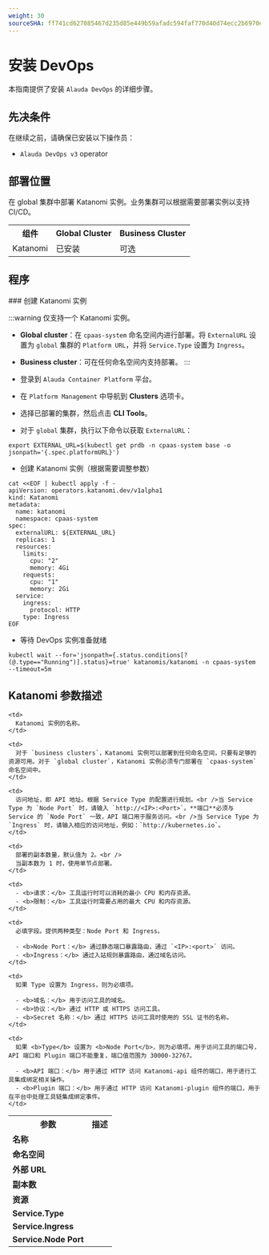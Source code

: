 ```yaml
---
weight: 30
sourceSHA: ff741cd627085467d235d85e449b59afadc594faf770d40d74ecc2b6970ea4d0
---
```


# 安装 DevOps

本指南提供了安装 `Alauda DevOps` 的详细步骤。

## 先决条件

在继续之前，请确保已安装以下操作员：

- `Alauda DevOps v3` operator

## 部署位置

在 global 集群中部署 Katanomi 实例。业务集群可以根据需要部署实例以支持 CI/CD。

<table>
  <tr>
    <th style={{ whiteSpace: 'nowrap' }}>组件</th>
    <th style={{ whiteSpace: 'nowrap' }}>Global Cluster</th>
    <th style={{ whiteSpace: 'nowrap' }}>Business Cluster</th>
  </tr>

  <tr>
    <td>Katanomi</td>
    <td>已安装</td>
    <td>可选</td>
  </tr>
</table>

## 程序

<Steps>
  ### 创建 Katanomi 实例

  :::warning
  仅支持一个 Katanomi 实例。

  - **Global cluster**：在 `cpaas-system` 命名空间内进行部署。将 `ExternalURL` 设置为 `global` 集群的 `Platform URL`，并将 `Service.Type` 设置为 `Ingress`。

  - **Business cluster**：可在任何命名空间内支持部署。
    :::

  - 登录到 `Alauda Container Platform` 平台。

  - 在 `Platform Management` 中导航到 **Clusters** 选项卡。

  - 选择已部署的集群，然后点击 **CLI Tools**。

  - 对于 `global` 集群，执行以下命令以获取 `ExternalURL`：

  ```shell
  export EXTERNAL_URL=$(kubectl get prdb -n cpaas-system base -o jsonpath='{.spec.platformURL}')
  ```

  - 创建 Katanomi 实例（根据需要调整参数）

  ```shell
  cat <<EOF | kubectl apply -f -
  apiVersion: operators.katanomi.dev/v1alpha1
  kind: Katanomi
  metadata:
    name: katanomi
    namespace: cpaas-system
  spec:
    externalURL: ${EXTERNAL_URL}
    replicas: 1
    resources:
      limits:
        cpu: "2"
        memory: 4Gi
      requests:
        cpu: "1"
        memory: 2Gi
    service:
      ingress:
        protocol: HTTP
      type: Ingress
  EOF
  ```

  - 等待 DevOps 实例准备就绪

  ```shell
  kubectl wait --for='jsonpath={.status.conditions[?(@.type=="Running")].status}=true' katanomis/katanomi -n cpaas-system --timeout=5m
  ```
</Steps>

## Katanomi 参数描述

<table>
  <tr>
    <th style={{ whiteSpace: 'nowrap' }}>参数</th>
    <th style={{ whiteSpace: 'nowrap' }}>描述</th>
  </tr>

  <tr>
    <td><b>名称</b></td>

    <td>
      Katanomi 实例的名称。
    </td>
  </tr>

  <tr>
    <td><b>命名空间</b></td>

    <td>
      对于 `business clusters`，Katanomi 实例可以部署到任何命名空间，只要有足够的资源可用。对于 `global cluster`，Katanomi 实例必须专门部署在 `cpaas-system` 命名空间中。
    </td>
  </tr>

  <tr>
    <td><b>外部 URL</b></td>

    <td>
      访问地址，即 API 地址。根据 Service Type 的配置进行规划。<br />当 Service Type 为 `Node Port` 时，请输入 `http://<IP>:<Port>`。**端口**必须与 Service 的 `Node Port` 一致，API 端口用于服务访问。<br />当 Service Type 为 `Ingress` 时，请输入相应的访问地址，例如：`http://kubernetes.io`。
    </td>
  </tr>

  <tr>
    <td><b>副本数</b></td>

    <td>
      部署的副本数量，默认值为 2。<br />
      当副本数为 1 时，使用单节点部署。
    </td>
  </tr>

  <tr>
    <td><b>资源</b></td>

    <td>
      - <b>请求：</b> 工具运行时可以消耗的最小 CPU 和内存资源。
      - <b>限制：</b> 工具运行时需要占用的最大 CPU 和内存资源。
    </td>
  </tr>

  <tr>
    <td><b>Service.Type	</b></td>

    <td>
      必填字段。提供两种类型：Node Port 和 Ingress。

      - <b>Node Port：</b> 通过静态端口暴露路由，通过 `<IP>:<port>` 访问。
      - <b>Ingress：</b> 通过入站规则暴露路由，通过域名访问。
    </td>
  </tr>

  <tr>
    <td><b>Service.Ingress</b></td>

    <td>
      如果 Type 设置为 Ingress，则为必填项。

      - <b>域名：</b> 用于访问工具的域名。
      - <b>协议：</b> 通过 HTTP 或 HTTPS 访问工具。
      - <b>Secret 名称：</b> 通过 HTTPS 访问工具时使用的 SSL 证书的名称。
    </td>
  </tr>

  <tr>
    <td><b>Service.Node Port</b></td>

    <td>
      如果 <b>Type</b> 设置为 <b>Node Port</b>，则为必填项。用于访问工具的端口号，API 端口和 Plugin 端口不能重复，端口值范围为 30000-32767。

      - <b>API 端口：</b> 用于通过 HTTP 访问 Katanomi-api 组件的端口，用于进行工具集成绑定相关操作。
      - <b>Plugin 端口：</b> 用于通过 HTTP 访问 Katanomi-plugin 组件的端口，用于在平台中处理工具链集成绑定事件。
    </td>
  </tr>
</table>
